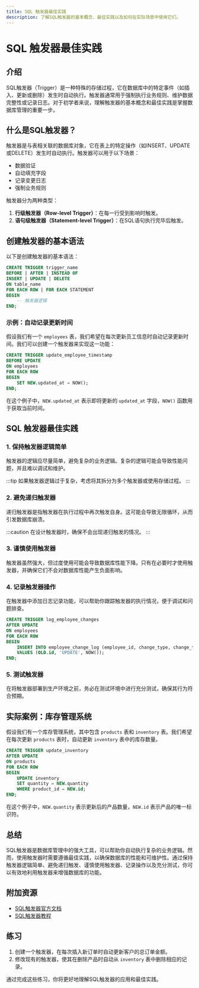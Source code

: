 ```yaml
---
title: SQL 触发器最佳实践
description: 了解SQL触发器的基本概念、最佳实践以及如何在实际场景中使用它们。
---
```


# SQL 触发器最佳实践

## 介绍

SQL触发器（Trigger）是一种特殊的存储过程，它在数据库中的特定事件（如插入、更新或删除）发生时自动执行。触发器通常用于强制执行业务规则、维护数据完整性或记录日志。对于初学者来说，理解触发器的基本概念和最佳实践是掌握数据库管理的重要一步。

## 什么是SQL触发器？

触发器是与表相关联的数据库对象，它在表上的特定操作（如INSERT、UPDATE或DELETE）发生时自动执行。触发器可以用于以下场景：

- 数据验证
- 自动填充字段
- 记录变更日志
- 强制业务规则

触发器分为两种类型：
1. **行级触发器（Row-level Trigger）**：在每一行受到影响时触发。
2. **语句级触发器（Statement-level Trigger）**：在SQL语句执行完毕后触发。

## 创建触发器的基本语法

以下是创建触发器的基本语法：

```sql
CREATE TRIGGER trigger_name
BEFORE | AFTER | INSTEAD OF
INSERT | UPDATE | DELETE
ON table_name
FOR EACH ROW | FOR EACH STATEMENT
BEGIN
    -- 触发器逻辑
END;
```

### 示例：自动记录更新时间

假设我们有一个 `employees` 表，我们希望在每次更新员工信息时自动记录更新时间。我们可以创建一个触发器来实现这一功能：

```sql
CREATE TRIGGER update_employee_timestamp
BEFORE UPDATE
ON employees
FOR EACH ROW
BEGIN
    SET NEW.updated_at = NOW();
END;
```

在这个例子中，`NEW.updated_at` 表示即将更新的 `updated_at` 字段，`NOW()` 函数用于获取当前时间。

## SQL 触发器最佳实践

### 1. 保持触发器逻辑简单

触发器的逻辑应尽量简单，避免复杂的业务逻辑。复杂的逻辑可能会导致性能问题，并且难以调试和维护。

:::tip
如果触发器逻辑过于复杂，考虑将其拆分为多个触发器或使用存储过程。
:::

### 2. 避免递归触发器

递归触发器是指触发器在执行过程中再次触发自身。这可能会导致无限循环，从而引发数据库崩溃。

:::caution
在设计触发器时，确保不会出现递归触发的情况。
:::

### 3. 谨慎使用触发器

触发器虽然强大，但过度使用可能会导致数据库性能下降。只有在必要时才使用触发器，并确保它们不会对数据库性能产生负面影响。

### 4. 记录触发器操作

在触发器中添加日志记录功能，可以帮助你跟踪触发器的执行情况，便于调试和问题排查。

```sql
CREATE TRIGGER log_employee_changes
AFTER UPDATE
ON employees
FOR EACH ROW
BEGIN
    INSERT INTO employee_change_log (employee_id, change_type, change_time)
    VALUES (OLD.id, 'UPDATE', NOW());
END;
```

### 5. 测试触发器

在将触发器部署到生产环境之前，务必在测试环境中进行充分测试，确保其行为符合预期。

## 实际案例：库存管理系统

假设我们有一个库存管理系统，其中包含 `products` 表和 `inventory` 表。我们希望在每次更新 `products` 表时，自动更新 `inventory` 表中的库存数量。

```sql
CREATE TRIGGER update_inventory
AFTER UPDATE
ON products
FOR EACH ROW
BEGIN
    UPDATE inventory
    SET quantity = NEW.quantity
    WHERE product_id = NEW.id;
END;
```

在这个例子中，`NEW.quantity` 表示更新后的产品数量，`NEW.id` 表示产品的唯一标识符。

## 总结

SQL触发器是数据库管理中的强大工具，可以帮助你自动执行复杂的业务逻辑。然而，使用触发器时需要遵循最佳实践，以确保数据库的性能和可维护性。通过保持触发器逻辑简单、避免递归触发、谨慎使用触发器、记录操作以及充分测试，你可以有效地利用触发器来增强数据库的功能。

## 附加资源

- [SQL触发器官方文档](https://dev.mysql.com/doc/refman/8.0/en/triggers.html)
- [SQL触发器教程](https://www.w3schools.com/sql/sql_triggers.asp)

## 练习

1. 创建一个触发器，在每次插入新订单时自动更新客户的总订单金额。
2. 修改现有的触发器，使其在删除产品时自动从 `inventory` 表中删除相应的记录。

通过完成这些练习，你将更好地理解SQL触发器的应用和最佳实践。